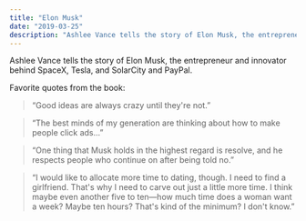 ```yaml
---
title: "Elon Musk"
date: "2019-03-25"
description: "Ashlee Vance tells the story of Elon Musk, the entrepreneur and innovator behind SpaceX, Tesla, and SolarCity and PayPal."
---
```


Ashlee Vance tells the story of Elon Musk, the entrepreneur and innovator behind SpaceX, Tesla, and SolarCity and PayPal.

Favorite quotes from the book:

> “Good ideas are always crazy until they're not.”

> “The best minds of my generation are thinking about how to make people click ads...”

> “One thing that Musk holds in the highest regard is resolve, and he respects people who continue on after being told no.”

> “I would like to allocate more time to dating, though. I need to find a girlfriend. That's why I need to carve out just a little more time. I think maybe even another five to ten—how much time does a woman want a week? Maybe ten hours? That's kind of the minimum? I don't know.”

